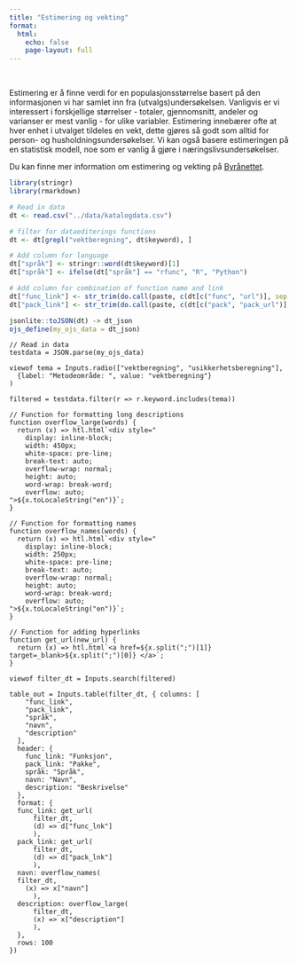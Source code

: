 ```yaml
---
title: "Estimering og vekting"
format:
  html:
    echo: false
    page-layout: full
---
```

<br>

Estimering er å finne verdi for en populasjonsstørrelse basert på den informasjonen vi har samlet inn fra (utvalgs)undersøkelsen. Vanligvis er vi interessert i forskjellige størrelser - totaler, gjennomsnitt, andeler og varianser er mest vanlig - for ulike variabler. Estimering innebærer ofte at hver enhet i utvalget tildeles en vekt, dette gjøres så godt som alltid for person- og husholdningsundersøkelser. Vi kan også basere estimeringen på en statistisk modell, noe som er vanlig å gjøre i næringslivsundersøkelser. 

Du kan finne mer information om estimering og vekting på [Byrånettet](https://ssbno.sharepoint.com/:u:/r/sites/Metodikkistatistikkproduksjonen/SitePages/Estimering-og-vekting.aspx?csf=1&web=1&e=Ohp74U). 


```r
library(stringr)
library(rmarkdown)

# Read in data
dt <- read.csv("../data/katalogdata.csv")

# filter for dataediterings functions
dt <- dt[grepl("vektberegning", dt$keyword), ]

# Add column for language
dt["språk"] <- stringr::word(dt$keyword)[1]
dt["språk"] <- ifelse(dt["språk"] == "rfunc", "R", "Python")

# Add column for combination of function name and link
dt["func_link"] <- str_trim(do.call(paste, c(dt[c("func", "url")], sep = ";")))
dt["pack_link"] <- str_trim(do.call(paste, c(dt[c("pack", "pack_url")], sep = ";")))

jsonlite::toJSON(dt) -> dt_json
ojs_define(my_ojs_data = dt_json)
```

```ojs
// Read in data
testdata = JSON.parse(my_ojs_data)
```

```ojs

viewof tema = Inputs.radio(["vektberegning", "usikkerhetsberegning"],
  {label: "Metodeområde: ", value: "vektberegning"} 
)

```



```ojs

filtered = testdata.filter(r => r.keyword.includes(tema))

```

```ojs

// Function for formatting long descriptions
function overflow_large(words) {
  return (x) => htl.html`<div style="
    display: inline-block;
    width: 450px;
    white-space: pre-line;
    break-text: auto;
    overflow-wrap: normal;
    height: auto;
    word-wrap: break-word;
    overflow: auto;
">${x.toLocaleString("en")}`;
}

// Function for formatting names
function overflow_names(words) {
  return (x) => htl.html`<div style="
    display: inline-block;
    width: 250px;
    white-space: pre-line;
    break-text: auto;
    overflow-wrap: normal;
    height: auto;
    word-wrap: break-word;
    overflow: auto;
">${x.toLocaleString("en")}`;
}

// Function for adding hyperlinks
function get_url(new_url) {
  return (x) => htl.html`<a href=${x.split(";")[1]} target=_blank>${x.split(";")[0]} </a>`;
}

```

```ojs
viewof filter_dt = Inputs.search(filtered)

table_out = Inputs.table(filter_dt, { columns: [
    "func_link",
    "pack_link",
    "språk",
    "navn",
    "description"
  ],
  header: {
    func_link: "Funksjon",
    pack_link: "Pakke",
    språk: "Språk",
    navn: "Navn",
    description: "Beskrivelse"
  },
  format: {
  func_link: get_url(
      filter_dt, 
      (d) => d["func_lnk"]
      ),
  pack_link: get_url(
      filter_dt, 
      (d) => d["pack_lnk"]
      ),
  navn: overflow_names(
  filter_dt,
    (x) => x["navn"]
      ),
  description: overflow_large(
      filter_dt,
      (x) => x["description"]
      ),
  },
  rows: 100
})

```

